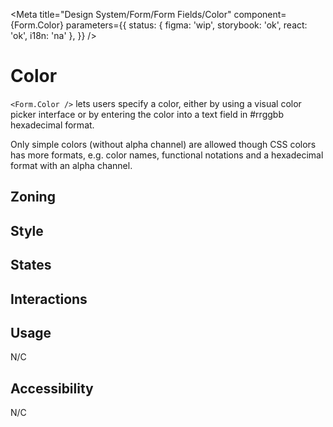 

<Meta
	title="Design System/Form/Form Fields/Color"
	component={Form.Color}
	parameters={{
		status: { figma: 'wip', storybook: 'ok', react: 'ok', i18n: 'na' },
	}}
/>

# Color

`<Form.Color />` lets users specify a color, either by using a visual color picker interface or by entering the color into a text field in #rrggbb hexadecimal format.

Only simple colors (without alpha channel) are allowed though CSS colors has more formats, e.g. color names, functional notations and a hexadecimal format with an alpha channel.

## Zoning

<FigmaImage
	src="https://www.figma.com/file/qc8oUSyVJM67gSsbTShftt/%F0%9F%93%90-Zoning?node-id=548%3A0"
	alt="zoning image for color input"
/>

## Style

## States

<Canvas>
	<Story story={Stories.ColorStates} />
</Canvas>

## Interactions

## Usage

N/C

## Accessibility

N/C
